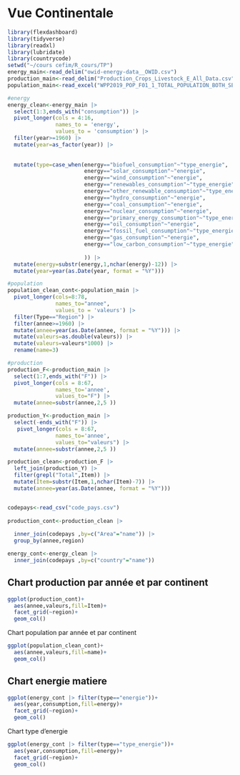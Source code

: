 # Vue Continentale

```r
library(flexdashboard)
library(tidyverse)
library(readxl)
library(lubridate)
library(countrycode)
setwd("~/cours cefim/R_cours/TP")
energy_main<-read_delim("owid-energy-data__OWID.csv")
production_main<-read_delim("Production_Crops_Livestock_E_All_Data.csv")
population_main<-read_excel("WPP2019_POP_F01_1_TOTAL_POPULATION_BOTH_SEXES_UN.xlsx")

#energy
energy_clean<-energy_main |> 
  select(1:3,ends_with("consumption")) |> 
  pivot_longer(cols = 4:16,
               names_to = 'energy',
               values_to = 'consumption') |> 
  filter(year>=1960) |>  
  mutate(year=as_factor(year)) |> 
  
  
  mutate(type=case_when(energy=="biofuel_consumption"~"type_energie",
                        energy=="solar_consumption"~"energie",
                        energy=="wind_consumption"~"energie",
                        energy=="renewables_consumption"~"type_energie",
                        energy=="other_renewable_consumption"~"type_energie",
                        energy=="hydro_consumption"~"energie",
                        energy=="coal_consumption"~"energie",
                        energy=="nuclear_consumption"~"energie",
                        energy=="primary_energy_consumption"~"type_energie",
                        energy=="oil_consumption"~"energie",
                        energy=="fossil_fuel_consumption"~"type_energie",
                        energy=="gas_consumption"~"energie",
                        energy=="low_carbon_consumption"~"type_energie",
                        
                        )) |> 
  mutate(energy=substr(energy,1,nchar(energy)-12)) |> 
  mutate(year=year(as.Date(year, format = "%Y"))) 

#population  
population_clean_cont<-population_main |> 
  pivot_longer(cols=8:78,
               names_to="annee",
               values_to = 'valeurs') |> 
  filter(Type=="Region") |> 
  filter(annee>=1960) |> 
  mutate(annee=year(as.Date(annee, format = "%Y"))) |> 
  mutate(valeurs=as.double(valeurs)) |> 
  mutate(valeurs=valeurs*1000) |> 
  rename(name=3)

#production
production_F<-production_main |> 
  select(1:7,ends_with("F")) |> 
  pivot_longer(cols = 8:67,
               names_to='annee',
               values_to="F") |> 
  mutate(annee=substr(annee,2,5 ))

production_Y<-production_main |> 
  select(-ends_with("F")) |>
   pivot_longer(cols = 8:67,
               names_to='annee',
               values_to="valeurs") |> 
  mutate(annee=substr(annee,2,5 ))

production_clean<-production_F |> 
  left_join(production_Y) |> 
  filter(grepl("Total",Item)) |> 
  mutate(Item=substr(Item,1,nchar(Item)-7)) |> 
  mutate(annee=year(as.Date(annee, format = "%Y")))


codepays<-read_csv("code_pays.csv") 
  
production_cont<-production_clean |>
 
  inner_join(codepays ,by=c("Area"="name")) |> 
  group_by(annee,region)

energy_cont<-energy_clean |> 
  inner_join(codepays ,by=c("country"="name"))


```

Chart production par année et par continent
-----------------------------------------------------------------------



```r
ggplot(production_cont)+
  aes(annee,valeurs,fill=Item)+
  facet_grid(~region)+
  geom_col()
```

 Chart population par année et par continent

```r
ggplot(population_clean_cont)+
  aes(annee,valeurs,fill=name)+
  geom_col()
```

Chart energie matiere
-----------------------------------------------------------------------



```r
ggplot(energy_cont |> filter(type=="energie"))+
  aes(year,consumption,fill=energy)+
  facet_grid(~region)+
  geom_col()
```

Chart type d'energie

```r
ggplot(energy_cont |> filter(type=="type_energie"))+
  aes(year,consumption,fill=energy)+
  facet_grid(~region)+
  geom_col()
```

